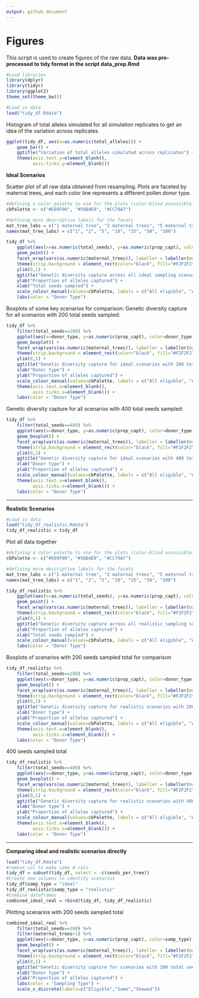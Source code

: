 ```yaml
---
output: github_document
---
```


# Figures 
This script is used to create figures of the raw data. 
**Data was pre-processed to tidy format in the script data_prep.Rmd**

```r
#Load libraries 
library(dplyr)
library(tidyr)
library(ggplot2)
theme_set(theme_bw())

#Load in data 
load("tidy_df.Rdata")
```

Histogram of total alleles simulated for all simulation replicates to get an idea of the variation across replicates
```r
ggplot(tidy_df, aes(x=as.numeric(total_alleles))) +
    geom_bar() +
    ggtitle("Variation of total alleles simulated across replicates") +
    theme(axis.text.y=element_blank(),
          axis.ticks.y=element_blank())
```

**Ideal Scenarios**  
  
Scatter plot of all raw data obtained from resampling. Plots are faceted by maternal trees, and each color line represents a different pollen donor type. 
```r
#defining a color palette to use for the plots (color-blind accessible)
cbPalette <- c("#E69F00", "#56B4E9", "#CC79A7")

#defining more descriptive labels for the facets 
mat_tree_labs = c("1 maternal tree", "2 maternal trees", "5 maternal trees", "10 maternal trees", "25 maternal trees", "50 maternal trees", "100 maternal trees")
names(mat_tree_labs) = c("1", "2", "5", "10", "25", "50", "100")

tidy_df %>% 
    ggplot(aes(x=as.numeric(total_seeds), y=as.numeric(prop_capt), color=donor_type)) +
    geom_point() +
    facet_wrap(vars(as.numeric(maternal_trees)), labeller = labeller(maternal_trees = mat_tree_labs)) +
    theme(strip.background = element_rect(color="black", fill="#F2F2F2", linetype="solid")) +
    ylim(0,1) + 
    ggtitle("Genetic diversity capture across all ideal sampling scenarios") +
    ylab("Proportion of alleles captured") + 
    xlab("Total seeds sampled") + 
    scale_colour_manual(values=cbPalette, labels = c("All eligible", "All same", "Skewed")) + 
    labs(color = "Donor Type")
```

Boxplots of some key scenarios for comparison: 
Genetic diversity capture for all scenarios with 200 total seeds sampled: 
```r
tidy_df %>% 
    filter(total_seeds==200) %>% 
    ggplot(aes(x=donor_type, y=as.numeric(prop_capt), color=donor_type)) +
    geom_boxplot() +
    facet_wrap(vars(as.numeric(maternal_trees)), labeller = labeller(maternal_trees = mat_tree_labs)) +
    theme(strip.background = element_rect(color="black", fill="#F2F2F2", linetype="solid")) +
    ylim(0,1) + 
    ggtitle("Genetic diversity capture for ideal scenarios with 200 total seeds sampled") +
    xlab("Donor type") +
    ylab("Proportion of alleles captured") +
    scale_colour_manual(values=cbPalette, labels = c("All eligible", "All same", "Skewed")) +
    theme(axis.text.x=element_blank(),
          axis.ticks.x=element_blank()) + 
    labs(color = "Donor Type")
```

Genetic diversity capture for all scenarios with 400 total seeds sampled: 
```r
tidy_df %>% 
    filter(total_seeds==400) %>% 
    ggplot(aes(x=donor_type, y=as.numeric(prop_capt), color=donor_type)) +
    geom_boxplot() +
    facet_wrap(vars(as.numeric(maternal_trees)), labeller = labeller(maternal_trees = mat_tree_labs)) +
    theme(strip.background = element_rect(color="black", fill="#F2F2F2", linetype="solid")) +
    ylim(0,1) + 
    ggtitle("Genetic diversity capture for ideal scenarios with 400 total seeds sampled") +
    xlab("Donor type") +
    ylab("Proportion of alleles captured") +
    scale_colour_manual(values=cbPalette, labels = c("All eligible", "All same", "Skewed")) +
    theme(axis.text.x=element_blank(),
          axis.ticks.x=element_blank()) + 
    labs(color = "Donor Type")
```
***   
  
**Realistic Scenarios**

```r
#Load in data
load("tidy_df_realistic.Rdata")
tidy_df_realistic = tidy_df
```

Plot all data together
```r
#defining a color palette to use for the plots (color-blind accessible)
cbPalette <- c("#E69F00", "#56B4E9", "#CC79A7")

#defining more descriptive labels for the facets 
mat_tree_labs = c("1 maternal tree", "2 maternal trees", "5 maternal trees", "10 maternal trees", "25 maternal trees", "50 maternal trees", "100 maternal trees")
names(mat_tree_labs) = c("1", "2", "5", "10", "25", "50", "100")

tidy_df_realistic %>% 
    ggplot(aes(x=as.numeric(total_seeds), y=as.numeric(prop_capt), color=donor_type)) +
    geom_point() +
    facet_wrap(vars(as.numeric(maternal_trees)), labeller = labeller(maternal_trees = mat_tree_labs)) +
    theme(strip.background = element_rect(color="black", fill="#F2F2F2", linetype="solid")) +
    ylim(0,1) + 
    ggtitle("Genetic diversity capture across all realistic sampling scenarios") +
    ylab("Proportion of alleles captured") + 
    xlab("Total seeds sampled") + 
    scale_colour_manual(values=cbPalette, labels = c("All eligible", "All same", "Skewed")) + 
    labs(color = "Donor Type")
```

Boxplots of scenarios with 200 seeds sampled total for comparison 
```r
tidy_df_realistic %>% 
    filter(total_seeds==200) %>% 
    ggplot(aes(x=donor_type, y=as.numeric(prop_capt), color=donor_type)) +
    geom_boxplot() +
    facet_wrap(vars(as.numeric(maternal_trees)), labeller = labeller(maternal_trees = mat_tree_labs)) +
    theme(strip.background = element_rect(color="black", fill="#F2F2F2", linetype="solid")) +
    ylim(0,1) + 
    ggtitle("Genetic diversity capture for realistic scenarios with 200 total seeds sampled") +
    xlab("Donor type") +
    ylab("Proportion of alleles captured") +
    scale_colour_manual(values=cbPalette, labels = c("All eligible", "All same", "Skewed")) +
    theme(axis.text.x=element_blank(),
          axis.ticks.x=element_blank()) + 
    labs(color = "Donor Type")
```

400 seeds sampled total
```r
tidy_df_realistic %>% 
    filter(total_seeds==400) %>% 
    ggplot(aes(x=donor_type, y=as.numeric(prop_capt), color=donor_type)) +
    geom_boxplot() +
    facet_wrap(vars(as.numeric(maternal_trees)), labeller = labeller(maternal_trees = mat_tree_labs)) +
    theme(strip.background = element_rect(color="black", fill="#F2F2F2", linetype="solid")) +
    ylim(0,1) + 
    ggtitle("Genetic diversity capture for realistic scenarios with 400 total seeds sampled") +
    xlab("Donor type") +
    ylab("Proportion of alleles captured") +
    scale_colour_manual(values=cbPalette, labels = c("All eligible", "All same", "Skewed")) +
    theme(axis.text.x=element_blank(),
          axis.ticks.x=element_blank()) + 
    labs(color = "Donor Type")
```

***  
  
**Comparing ideal and realistic scenarios directly**  
```r
load("tidy_df.Rdata")
#remove col to make same # cols 
tidy_df = subset(tidy_df, select = -c(seeds_per_tree))
#Create new columns to identify scenarios 
tidy_df$samp_type = "ideal"
tidy_df_realistic$samp_type = "realistic"
#Combine dataframes
combined_ideal_real = rbind(tidy_df, tidy_df_realistic)
```

Plotting scenarios with 200 seeds sampled total 
```r
combined_ideal_real %>%
    filter(total_seeds==200) %>%
    filter(maternal_trees>1) %>%
    ggplot(aes(x=donor_type, y=as.numeric(prop_capt), color=samp_type)) +
    geom_boxplot() +
    facet_wrap(vars(as.numeric(maternal_trees)), labeller = labeller(maternal_trees = mat_tree_labs)) +
    theme(strip.background = element_rect(color="black", fill="#F2F2F2", linetype="solid")) +
    ylim(0,1) + 
    ggtitle("Genetic diversity capture for scenarios with 200 total seeds sampled") +
    xlab("Donor type") +
    ylab("Proportion of alleles captured") +
    labs(color = "Sampling Type") +
    scale_x_discrete(labels=c("Eligible","Same","Skewed"))
```
